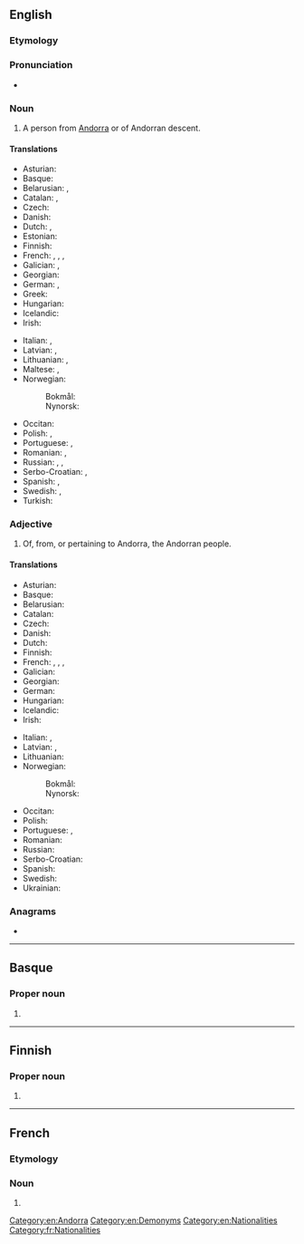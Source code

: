 {{also|andorran}}
==English==

===Etymology===
{{suffix|en|Andorra|n}}

===Pronunciation===
* {{IPA|en|/ænˈdɔːɹən/}}

===Noun===
{{en-noun}}

# A person from [[Andorra]] or of Andorran descent.

====Translations====
{{trans-top|person from Andorra}}
* Asturian: {{t+|ast|andorranu|m}}
* Basque: {{t+|eu|andorratar}}
* Belarusian: {{t|be|андо́рец|m|sc=Cyrl}}, {{t|be|андо́рка|f|sc=Cyrl}}
* Catalan: {{t+|ca|andorrà|m}}, {{t+|ca|andorrana|f}}
* Czech: {{t+|cs|Andořan|m}}
* Danish: {{t|da|andorraner|c}}
* Dutch: {{t+|nl|Andorrees|m}}, {{t+|nl|Andorrese|f}}
* Estonian: {{t|et|andorralane}}
* Finnish: {{t+|fi|andorralainen}}
* French: {{t+|fr|Andorran|m}}, {{t+|fr|Andorrane|f}}, {{t+|fr|andorran|m}}, {{t+|fr|andorrane|f}}
* Galician: {{t|gl|andorrano|m}}, {{t|gl|andorrana|f}}
* Georgian: {{t|ka|ანდორელი}}
* German: {{t+|de|Andorraner|m}}, {{t+|de|Andorranerin|f}}
* Greek: {{t+|el|Ανδορρανός}}
* Hungarian: {{t+|hu|andorrai}}
* Icelandic: {{t|is|Andorramaður|m}}
* Irish: {{t|ga|Andórach|m}}
{{trans-mid}}
* Italian: {{t+|it|andorrano|m}}, {{t+|it|andorrana|f}}
* Latvian: {{t|lv|andorietis|m}}, {{t|lv|andoriete|f}}
* Lithuanian: {{t+|lt|andorietis|m}}, {{t+|lt|andorietė|f}}
* Maltese: {{t|mt|Andorrjan|m}}, {{t|mt|Andorrjana|f}}
* Norwegian:
*: Bokmål: {{t+|nb|andorraner|m}}
*: Nynorsk: {{t+|nn|andorranar|m}}
* Occitan: {{t|oc|andorran|m}}
* Polish: {{t+|pl|Andorczyk|m}}, {{t+|pl|Andorka|f}}
* Portuguese: {{t+|pt|andorrano|m}}, {{t|pt|andorrense|m}}
* Romanian: {{t|ro|andorran|m}}, {{t|ro|andorrană|f}}
* Russian: {{t+|ru|андо́ррец|m}}, {{t|ru|[[жи́тель]] [[Андорра|Андо́рры]]|m}}, {{t|ru|[[жи́тельница]] [[Андорра|Андо́рры]]|f}}
* Serbo-Croatian: {{t+|sh|Andorac|m}}, {{t|sh|Andorka|f}}
* Spanish: {{t+|es|andorrano|m}}, {{t+|es|andorrana|f}}
* Swedish: {{t+|sv|andorran|c}}, {{t+|sv|andorranska|c}}
* Turkish: {{t+|tr|Andorralı}}
{{trans-bottom}}

===Adjective===
{{en-adj|-}}

# Of, from, or pertaining to Andorra, the Andorran people.

====Translations====
{{trans-top|pertaining to Andorra}}
* Asturian: {{t+|ast|andorranu}}
* Basque: {{t+|eu|andorratar}}
* Belarusian: {{t|be|андо́рскі|m|sc=Cyrl}}
* Catalan: {{t+|ca|andorrà}}
* Czech: {{t+|cs|andorrský}}
* Danish: {{t|da|andorransk}}
* Dutch: {{t+|nl|Andorrees}}
* Finnish: {{t+|fi|andorralainen}}
* French: {{t+|fr|Andorran|m}}, {{t+|fr|Andorrane|f}}, {{t+|fr|andorran|m}}, {{t+|fr|andorrane|f}}
* Galician: {{t|gl|andorrano}}
* Georgian: {{t|ka|ანდორული}}
* German: {{t+|de|andorranisch}}
* Hungarian: {{t+|hu|andorrai}}
* Icelandic: {{t|is|andorrskur|m}}
* Irish: {{t|ga|Andórach}}
{{trans-mid}}
* Italian: {{t+|it|andorrano|m}}, {{t+|it|andorrana|f}}
* Latvian: {{t|lv|andoriešu}}, {{t|lv|Andoras}}
* Lithuanian: {{t+|lt|andorietiškas}}
* Norwegian:
*: Bokmål: {{t|nb|andorransk}}
*: Nynorsk: {{t+|nn|andorransk}}
* Occitan: {{t|oc|andorran}}
* Polish: {{t+|pl|andorski|m}}
* Portuguese: {{t+|pt|andorrano}}, {{t|pt|andorrense}}
* Romanian: {{t|ro|andorran}}
* Russian: {{t+|ru|андо́ррский}}
* Serbo-Croatian: {{t+|sh|andorski}}
* Spanish: {{t+|es|andorrano}}
* Swedish: {{t+|sv|andorransk}}
* Ukrainian: {{t|uk|андо́ррський|m|sc=Cyrl}}
{{trans-bottom}}

===Anagrams===
* {{anagrams|en|a=aadnnorr|nonradar}}

[[Category:en:Andorra]]
[[Category:en:Demonyms]]
[[Category:en:Nationalities]]

----

==Basque==

===Proper noun===
{{head|eu|proper noun form}}

# {{inflection of|eu|Andorra||ine|indef}}

----

==Finnish==

===Proper noun===
{{head|fi|proper noun form}}

# {{infl of|fi|Andorra||gen|s}}

----

==French==

===Etymology===
{{suffix|fr|Andorre|an}}

===Noun===
{{fr-noun|m|f=Andorrane}}

# {{l|en|Andorran}}

[[Category:fr:Nationalities]]
